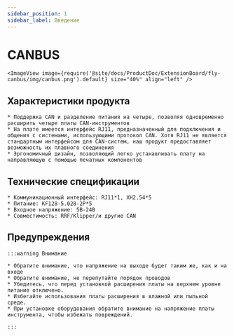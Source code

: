 ```yaml
---
sidebar_position: 1
sidebar_label: Введение
---
```



# CANBUS

    <ImageView image={require('@site/docs/ProductDoc/ExtensionBoard/fly-canbus/img/canbus.png').default} size="40%" align="left" />


## Характеристики продукта

    * Поддержка CAN и разделение питания на четыре, позволяя одновременно расширить четыре платы CAN-инструментов
    * На плате имеется интерфейс RJ11, предназначенный для подключения и общения с системами, использующими протокол CAN. Хотя RJ11 не является стандартным интерфейсом для CAN-систем, наш продукт предоставляет возможность их плавного соединения
    * Эргономичный дизайн, позволяющий легко устанавливать плату на направляющую с помощью печатных компонентов

## Технические спецификации

    * Коммуникационный интерфейс: RJ11*1, XH2.54*5
    * Питание: KF128-5.028-2P*5
    * Входное напряжение: 5В-24В
    * Совместимость: RRF/Klipper/и другие CAN

## Предупреждения

    :::warning Внимание

    * Обратите внимание, что напряжение на выходе будет таким же, как и на входе
    * Обратите внимание, не перепутайте порядок проводов
    * Убедитесь, что перед установкой расширения платы на верхнем уровне питание отключено.
    * Избегайте использования платы расширения в влажной или пыльной среде.
    * При установке оборудования обратите внимание на напряжение платы инструмента, чтобы избежать повреждений.

    :::

